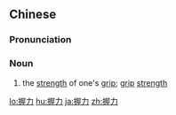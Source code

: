 ==Chinese==
{{zh-forms}}

===Pronunciation===
{{zh-pron
|m=wòlì
|c=aak1 lik6
|mn=qz:ok-lia̍k/xm,zz:ok-le̍k/xm:ok-la̍t
|cat=n
}}

===Noun===
{{zh-noun}}

# the [[strength]] of one's [[grip]]; [[grip]] [[strength]]

[[lo:握力]]
[[hu:握力]]
[[ja:握力]]
[[zh:握力]]